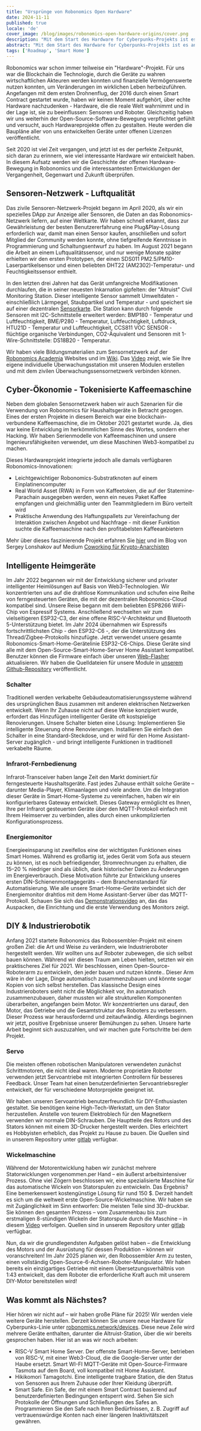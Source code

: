 ```yaml
---
title: "Ursprünge von Robonomics Open Hardware"
date: 2024-11-11
published: true
locale: 'de'
cover_image: /blog/images/robonomics-open-hardware-origins/cover.png
description: "Mit dem Start des Hardware for Cyberpunks-Projekts ist es an der Zeit, über unsere Hardware-Reise seit 2020 nachzudenken. Dieser Aufsatz wird die offene Hardware-Bewegung von Robonomics erkunden."
abstract: "Mit dem Start des Hardware for Cyberpunks-Projekts ist es an der Zeit, über unsere Hardware-Reise seit 2020 nachzudenken. Dieser Aufsatz wird die offene Hardware-Bewegung von Robonomics erkunden."
tags: ['Roadmap', 'Smart Home']
---
```


Robonomics war schon immer teilweise ein "Hardware"-Projekt. Für uns war die Blockchain die Technologie, durch die Geräte zu wahren wirtschaftlichen Akteuren werden konnten und finanzielle Vermögenswerte nutzen konnten, um Veränderungen im wirklichen Leben herbeizuführen. Angefangen mit dem ersten Drohnenflug, der 2016 durch einen Smart Contract gestartet wurde, haben wir keinen Moment aufgehört, über echte Hardware nachzudenken - Hardware, die die reale Welt wahrnimmt und in der Lage ist, sie zu beeinflussen: Sensoren und Roboter. Gleichzeitig haben wir uns weiterhin der Open-Source-Software-Bewegung verpflichtet gefühlt und versucht, auch Hardwareprojekte offen zu gestalten. Heute werden die Baupläne aller von uns entwickelten Geräte unter offenen Lizenzen veröffentlicht.

Seit 2020 ist viel Zeit vergangen, und jetzt ist es der perfekte Zeitpunkt, sich daran zu erinnern, wie viel interessante Hardware wir entwickelt haben. In diesem Aufsatz werden wir die Geschichte der offenen Hardware-Bewegung in Robonomics und die interessantesten Entwicklungen der Vergangenheit, Gegenwart und Zukunft überprüfen.

## Sensoren-Netzwerk - Luftqualität

Das zivile Sensoren-Netzwerk-Projekt begann im April 2020, als wir ein spezielles DApp zur Anzeige aller Sensoren, die Daten an das Robonomics-Netzwerk liefern, auf einer Weltkarte. Wir haben schnell erkannt, dass zur Gewährleistung der besten Benutzererfahrung eine Plug&Play-Lösung erforderlich war, damit man einen Sensor kaufen, anschließen und sofort Mitglied der Community werden konnte, ohne tiefgreifende Kenntnisse in Programmierung und Schaltungsentwurf zu haben. Im August 2021 begann die Arbeit an einem Luftqualitätssensor, und nur wenige Monate später erhielten wir den ersten Prototypen, der einen SDS011 PM2.5/PM10-Laserpartikelsensor und einen beliebten DHT22 (AM2302)-Temperatur- und Feuchtigkeitssensor enthielt.

<RbImage zoom src="/blog/images/robonomics-open-hardware-origins/air-quality-station.jpg" alt="Sensoren Netzwerk Luftqualität Hardware" />

In den letzten drei Jahren hat das Gerät umfangreiche Modifikationen durchlaufen, die in seiner neuesten Inkarnation gipfelten: der "Altruist" Civil Monitoring Station. Dieser intelligente Sensor sammelt Umweltdaten - einschließlich Lärmpegel, Staubpartikel und Temperatur - und speichert sie auf einer dezentralen [Sensorkarte](https://sensors.social/). Die Station kann durch folgende Sensoren mit I2C-Schnittstelle erweitert werden: BMP180 - Temperatur und Luftfeuchtigkeit, BME/P280 - Temperatur, Luftfeuchtigkeit, Luftdruck, HTU21D - Temperatur und Luftfeuchtigkeit, CCS811 VOC SENSOR - flüchtige organische Verbindungen, CO2-Äquivalent und Sensoren mit 1-Wire-Schnittstelle: DS18B20 - Temperatur.

<RbImage zoom src="/blog/images/robonomics-open-hardware-origins/altruist-hq.jpg" alt="Altruist Air Station" />

Wir haben viele Bildungsmaterialien zum Sensornetzwerk auf der [Robonomics Academia](https://robonomics.academy/en/learn/sensors-connectivity-course/overview/) Websites und im [Wiki](https://wiki.robonomics.network/docs/sds-sensor-connect/). Das [Video](https://www.youtube.com/watch?v=OdTd1sacCso) zeigt, wie Sie Ihre eigene individuelle Überwachungsstation mit unseren Modulen erstellen und mit dem zivilen Überwachungssensornetzwerk verbinden können.

## Cyber-Ökonomie - Tokenisierte Kaffeemaschine

Neben dem globalen Sensornetzwerk haben wir auch Szenarien für die Verwendung von Robonomics für Haushaltsgeräte in Betracht gezogen. Eines der ersten Projekte in diesem Bereich war eine blockchain-verbundene Kaffeemaschine, die im Oktober 2021 gestartet wurde. Ja, dies war keine Entwicklung im herkömmlichen Sinne des Wortes, sondern eher Hacking. Wir haben Serienmodelle von Kaffeemaschinen und unsere Ingenieursfähigkeiten verwendet, um diese Maschinen Web3-kompatibel zu machen.

<RbImage zoom src="/blog/images/robonomics-open-hardware-origins/robonomics-coffee-maker.jpg" alt="robonomics-coffee-maker" />

Dieses Hardwareprojekt integrierte jedoch alle damals verfügbaren Robonomics-Innovationen:

- Leichtgewichtiger Robonomics-Substratknoten auf einem Einplatinencomputer
- Real World Asset (RWA) in Form von Kaffeetoken, die auf der Statemine-Parachain ausgegeben werden, wenn ein neues Paket Kaffee empfangen und gleichmäßig unter den Teammitgliedern im Büro verteilt wird
- Praktische Anwendung des Haftungspallets zur Vereinfachung der Interaktion zwischen Angebot und Nachfrage - mit dieser Funktion suchte die Kaffeemaschine nach den profitabelsten Kaffeeanbietern

Mehr über dieses faszinierende Projekt erfahren Sie [hier](https://robonomics.network/cases/blockchain-coffee-machine/) und im Blog von Sergey Lonshakov auf Medium [Coworking für Krypto-Anarchisten](https://blog.aira.life/coworking-for-crypto-anarchists-p1-5ebecb252f2d)

## Intelligente Heimgeräte

Im Jahr 2022 begannen wir mit der Entwicklung sicherer und privater intelligenter Heimlösungen auf Basis von Web3-Technologien. Wir konzentrierten uns auf die drahtlose Kommunikation und schufen eine Reihe von ferngesteuerten Geräten, die mit der dezentralen Robonomics-Cloud kompatibel sind. Unsere Reise begann mit dem beliebten ESP8266 WiFi-Chip von Espressif Systems. Anschließend wechselten wir zum vielseitigeren ESP32-C3, der eine offene RISC-V-Architektur und Bluetooth 5-Unterstützung bietet. Im Jahr 2024 übernahmen wir Espressifs fortschrittlichsten Chip - den ESP32-C6 -, der die Unterstützung des Thread/Zigbee-Protokolls hinzufügte. Jetzt verwendet unsere gesamte Robonomics-Smart-Home-Gerätelinie ESP32-C6-Chips. Diese Geräte sind alle mit dem Open-Source-Smart-Home-Server Home Assistant kompatibel. Benutzer können die Firmware einfach über unseren [Web-Flasher](https://webflasher.robonomics.network/) aktualisieren. Wir haben die Quelldateien für unsere Module in [unserem Github-Repository](https://github.com/airalab/hardware) veröffentlicht.

### Schalter

Traditionell werden verkabelte Gebäudeautomatisierungssysteme während des ursprünglichen Baus zusammen mit anderen elektrischen Netzwerken entwickelt. Wenn Ihr Zuhause nicht auf diese Weise konzipiert wurde, erfordert das Hinzufügen intelligenter Geräte oft kostspielige Renovierungen. Unsere Schalter bieten eine Lösung: Implementieren Sie intelligente Steuerung ohne Renovierungen. Installieren Sie einfach den Schalter in eine Standard-Steckdose, und er wird für den Home Assistant-Server zugänglich - und bringt intelligente Funktionen in traditionell verkabelte Räume.

<RbImage zoom src="/blog/images/robonomics-open-hardware-origins/2-gang-switch.jpg" alt="" />

### Infrarot-Fernbedienung

Infrarot-Transceiver haben lange Zeit den Markt dominiert.für ferngesteuerte Haushaltsgeräte. Fast jedes Zuhause enthält solche Geräte – darunter Media-Player, Klimaanlagen und viele andere. Um die Integration dieser Geräte in Smart-Home-Systeme zu vereinfachen, haben wir ein konfigurierbares Gateway entwickelt. Dieses Gateway ermöglicht es Ihnen, Ihre per Infrarot gesteuerten Geräte über den MQTT-Protokoll einfach mit Ihrem Heimserver zu verbinden, alles durch einen unkomplizierten Konfigurationsprozess.

<RbImage zoom src="/blog/images/robonomics-open-hardware-origins/ir-remote-control.jpg" alt="Infrarot-Fernbedienung" />

### Energiemonitor

Energieeinsparung ist zweifellos eine der wichtigsten Funktionen eines Smart Homes. Während es großartig ist, jedes Gerät vom Sofa aus steuern zu können, ist es noch befriedigender, Stromrechnungen zu erhalten, die 15–20 % niedriger sind als üblich, dank historischer Daten zu Änderungen im Energieverbrauch. Diese Motivation führte zur Entwicklung unseres ersten DIN-Schienenmontagegeräts – dem Branchenstandard für Automatisierung. Wie alle unsere Smart-Home-Geräte verbindet sich der Energiemonitor drahtlos mit dem Home Assistant-Server über das MQTT-Protokoll. Schauen Sie sich das [Demonstrationsvideo](https://www.youtube.com/watch?v=xtXIsORJGP0) an, das das Auspacken, die Einrichtung und die erste Verwendung des Monitors zeigt.

<RbImage zoom src="/blog/images/robonomics-open-hardware-origins/energy-monitor.jpg" alt="Energiemonitor" />


## DIY & Industrierobotik

Anfang 2021 startete Robonomics das Robossembler-Projekt mit einem großen Ziel: die Art und Weise zu verändern, wie Industrieroboter hergestellt werden. Wir wollten uns auf Roboter zubewegen, die sich selbst bauen können. Während wir diesen Traum am Leben hielten, setzten wir ein praktischeres Ziel für 2021. Wir beschlossen, einen Open-Source-Roboterarm zu entwickeln, den jeder bauen und nutzen könnte.. Dieser Arm wäre in der Lage, Dinge automatisch zusammenzubauen und könnte sogar Kopien von sich selbst herstellen. Das klassische Design eines Industrieroboters sieht nicht die Möglichkeit vor, ihn automatisch zusammenzubauen, daher mussten wir alle strukturellen Komponenten überarbeiten, angefangen beim Motor. Wir konzentrierten uns darauf, den Motor, das Getriebe und die Gesamtstruktur des Roboters zu verbessern. Dieser Prozess war herausfordernd und zeitaufwändig. Allerdings beginnen wir jetzt, positive Ergebnisse unserer Bemühungen zu sehen. Unsere harte Arbeit beginnt sich auszuzahlen, und wir machen gute Fortschritte bei dem Projekt.

### Servo

Die meisten offenen robotischen Manipulatoren verwendeten zunächst Schrittmotoren, die nicht ideal waren. Moderne proprietäre Roboter verwenden jetzt Servoantriebe mit integrierten Controllern für besseres Feedback. Unser Team hat einen benutzerdefinierten Servoantriebsregler entwickelt, der für verschiedene Motorprojekte geeignet ist.


<RbImage zoom src="/blog/images/robonomics-open-hardware-origins/robossembler-servo-reducer-exploding-view-01.jpg" alt="Robossembler Servo Exploding View" />

<RbImage zoom src="/blog/images/robonomics-open-hardware-origins/servo.jpg" alt="Robossembler Servo" />

Wir haben unseren Servoantrieb benutzerfreundlich für DIY-Enthusiasten gestaltet. Sie benötigen keine High-Tech-Werkstatt, um den Stator herzustellen. Anstelle von teurem Elektroblech für den Magnetkern verwenden wir normale DIN-Schrauben. Die Hauptteile des Rotors und des Stators können mit einem 3D-Drucker hergestellt werden. Dies erleichtert es Hobbyisten erheblich, das Projekt zu Hause zu bauen. Die Quellen sind in unserem Repository unter [gitlab](https://gitlab.com/robossembler/servo) verfügbar.

### Wickelmaschine

Während der Motorentwicklung haben wir zunächst mehrere Statorwicklungen vorgenommen.per Hand – ein äußerst arbeitsintensiver Prozess. Ohne viel Zögern beschlossen wir, eine spezialisierte Maschine für das automatische Wickeln von Statorspulen zu entwickeln. Das Ergebnis? Eine bemerkenswert kostengünstige Lösung für rund 150 $. Derzeit handelt es sich um die weltweit erste Open-Source-Wickelmaschine. Wir haben sie mit Zugänglichkeit im Sinn entworfen: Die meisten Teile sind 3D-druckbar. Sie können den gesamten Prozess – vom Zusammenbau bis zum erstmaligen 8-stündigen Wickeln der Statorspule durch die Maschine – in diesem [Video](https://youtu.be/5glGYkbpT6w?si=H6iFg7i56K8elXjw) verfolgen. Quellen sind in unserem Repository unter [gitlab](https://gitlab.com/robossembler/cnc/motor-wire-winder) verfügbar.

<RbImage zoom src="/blog/images/robonomics-open-hardware-origins/winder.jpg" alt="Motor Wire Winder" />

Nun, da wir die grundlegendsten Aufgaben gelöst haben – die Entwicklung des Motors und der Ausrüstung für dessen Produktion – können wir voranschreiten! Im Jahr 2025 planen wir, den Robossembler Arm zu testen, einen vollständig Open-Source-6-Achsen-Roboter-Manipulator. Wir haben bereits ein einzigartiges Getriebe mit einem Übersetzungsverhältnis von 1:43 entwickelt, das dem Roboter die erforderliche Kraft auch mit unserem DIY-Motor bereitstellen wird!

<RbImage zoom src="/blog/images/robonomics-open-hardware-origins/robossembler-arm.jpg" alt="Robossembler Arm" />


## Was kommt als Nächstes?

Hier hören wir nicht auf – wir haben große Pläne für 2025! Wir werden viele weitere Geräte herstellen. Derzeit können Sie unsere neue Hardware für Cyberpunks-Linie unter [robonomics.network/devices](https://robonomics.network/devices/). Diese neue Zeile wird mehrere Geräte enthalten, darunter die Altruist-Station, über die wir bereits gesprochen haben. Hier ist an was wir noch arbeiten:

- RISC-V Smart Home Server. Der offenste Smart-Home-Server, betrieben von RISC-V, mit einer Web3-Cloud, die die Google-Server unter der Haube ersetzt. Smart WI-FI MQTT-Geräte mit Open-Source-Firmware Tasmota auf dem Board, voll kompatibel mit Home Assistant.
- Hikikomori Tamagotchi. Eine intelligente tragbare Station, die den Status von Sensoren aus Ihrem Zuhause oder Ihrer Kleidung überprüft.
- Smart Safe. Ein Safe, der mit einem Smart Contract basierend auf benutzerdefinierten Bedingungen entsperrt wird. Sehen Sie sich Protokolle der Öffnungen und Schließungen des Safes an. Programmieren Sie den Safe nach Ihren Bedürfnissen, z. B. Zugriff auf vertrauenswürdige Konten nach einer längeren Inaktivitätszeit gewähren.